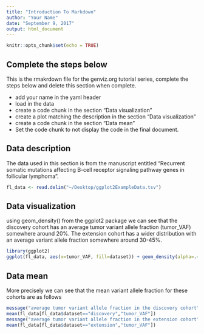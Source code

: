 ```yaml
---
title: "Introduction To Markdown"
author: "Your Name"
date: "September 9, 2017"
output: html_document
---
```


```r
knitr::opts_chunk$set(echo = TRUE)
```

## Complete the steps below
This is the rmakrdown file for the genviz.org tutorial series, complete the steps below and delete this section when complete.

* add your name in the yaml header
* load in the data
* create a code chunk in the section "Data visualization"
* create a plot matching the description in the section "Data visualization"
* create a code chunk in the section "Data mean"
* Set the code chunk to not display the code in the final document.

## Data description
The data used in this section is from the manuscript entitled "Recurrent somatic mutations affecting B-cell receptor signaling pathway genes in follicular lymphoma".
```r
fl_data <- read.delim("~/Desktop/ggplot2ExampleData.tsv")
```

## Data visualization
using geom_density() from the ggplot2 package we can see that the discovery cohort has an average tumor variant allele fraction (tumor_VAF) somewhere around 20%. The extension cohort has a wider distribution with an average variant allele fraction somewhere around 30-45%.
```r
library(ggplot2)
ggplot(fl_data, aes(x=tumor_VAF, fill=dataset)) + geom_density(alpha=.4)
```

## Data mean
More precisely we can see that the mean variant allele fraction for these cohorts are as follows
```r
message("average tumor variant allele fraction in the discovery cohort")
mean(fl_data[fl_data$dataset=="discovery","tumor_VAF"])
message("average tumor variant allele fraction in the extension cohort")
mean(fl_data[fl_data$dataset=="extension","tumor_VAF"])
```

